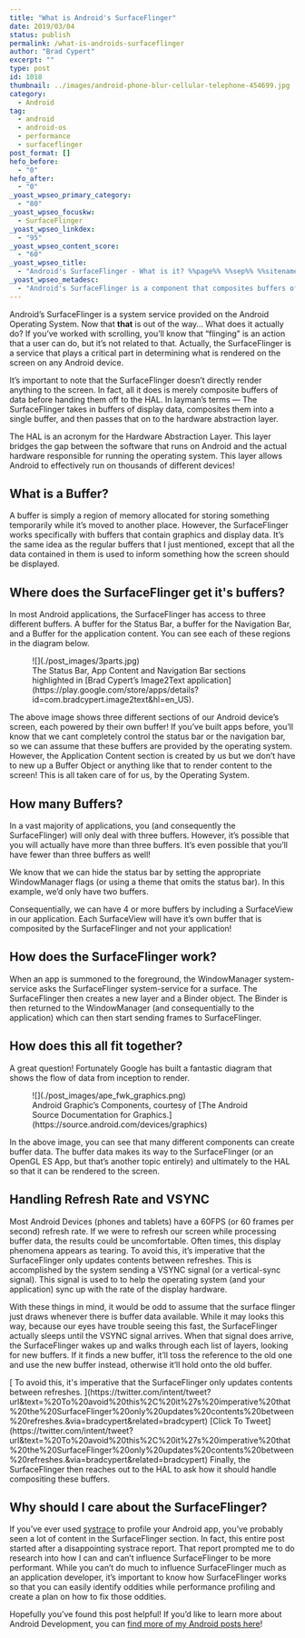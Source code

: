 ```yaml
---
title: "What is Android's SurfaceFlinger"
date: 2019/03/04
status: publish
permalink: /what-is-androids-surfaceflinger
author: "Brad Cypert"
excerpt: ""
type: post
id: 1018
thumbnail: ../images/android-phone-blur-cellular-telephone-454699.jpg
category:
  - Android
tag:
  - android
  - android-os
  - performance
  - surfaceflinger
post_format: []
hefo_before:
  - "0"
hefo_after:
  - "0"
_yoast_wpseo_primary_category:
  - "80"
_yoast_wpseo_focuskw:
  - SurfaceFlinger
_yoast_wpseo_linkdex:
  - "95"
_yoast_wpseo_content_score:
  - "60"
_yoast_wpseo_title:
  - "Android's SurfaceFlinger - What is it? %%page%% %%sep%% %%sitename%%"
_yoast_wpseo_metadesc:
  - "Android's SurfaceFlinger is a component that composites buffers of display data and helps the HAL determine what to render on the screen."
---
```



Android’s SurfaceFlinger is a system service provided on the Android Operating System. Now that **that** is out of the way… What does it actually do? If you’ve worked with scrolling, you’ll know that “flinging” is an action that a user can do, but it’s not related to that. Actually, the SurfaceFlinger is a service that plays a critical part in determining what is rendered on the screen on any Android device.

It’s important to note that the SurfaceFlinger doesn’t directly render anything to the screen. In fact, all it does is merely composite buffers of data before handing them off to the HAL. In layman’s terms — The SurfaceFlinger takes in buffers of display data, composites them into a single buffer, and then passes that on to the hardware abstraction layer.

<HeadsUp title="Whats a HAL?">
  The HAL is an acronym for the Hardware Abstraction Layer. This layer bridges
  the gap between the software that runs on Android and the actual hardware
  responsible for running the operating system. This layer allows Android to
  effectively run on thousands of different devices!
</HeadsUp>

## What is a Buffer?

A buffer is simply a region of memory allocated for storing something temporarily while it’s moved to another place. However, the SurfaceFlinger works specifically with buffers that contain graphics and display data. It’s the same idea as the regular buffers that I just mentioned, except that all the data contained in them is used to inform something how the screen should be displayed.

## Where does the SurfaceFlinger get it's buffers?

In most Android applications, the SurfaceFlinger has access to three different buffers. A buffer for the Status Bar, a buffer for the Navigation Bar, and a Buffer for the application content. You can see each of these regions in the diagram below.

<div class="wp-block-image">
  <figure class="aligncenter">
    ![](./post_images/3parts.jpg)
    <figcaption>
      The Status Bar, App Content and Navigation Bar sections highlighted in
      [Brad Cypert’s Image2Text
      application](https://play.google.com/store/apps/details?id=com.bradcypert.image2text&hl=en_US).
    </figcaption>
  </figure>
</div>

The above image shows three different sections of our Android device’s screen, each
powered by their own buffer! If you’ve built apps before, you’ll know that we cant
completely control the status bar or the navigation bar, so we can assume that these
buffers are provided by the operating system. However, the Application Content section
is created by us but we don’t have to new up a Buffer Object or anything like that
to render content to the screen! This is all taken care of for us, by the Operating
System.

## How many Buffers?

In a vast majority of applications, you (and consequently the SurfaceFlinger) will only deal with three buffers. However, it’s possible that you will actually have more than three buffers. It’s even possible that you’ll have fewer than three buffers as well!

We know that we can hide the status bar by setting the appropriate WindowManager flags (or using a theme that omits the status bar). In this example, we’d only have two buffers.

Consequentially, we can have 4 or more buffers by including a SurfaceView in our application. Each SurfaceView will have it’s own buffer that is composited by the SurfaceFlinger and not your application!

## How does the SurfaceFlinger work?

When an app is summoned to the foreground, the WindowManager system-service asks the SurfaceFlinger system-service for a surface. The SurfaceFlinger then creates a new layer and a Binder object. The Binder is then returned to the WindowManager (and consequentially to the application) which can then start sending frames to SurfaceFlinger.

## How does this all fit together?

A great question! Fortunately Google has built a fantastic diagram that shows the flow of data from inception to render.

<div class="wp-block-image">
  <figure class="aligncenter">
    ![](./post_images/ape_fwk_graphics.png)
    <figcaption>
      Android Graphic’s Components, courtesy of [The Android Source
      Documentation for Graphics.](https://source.android.com/devices/graphics)
    </figcaption>
  </figure>
</div>

In the above image, you can see that many different components can create buffer
data. The buffer data makes its way to the SurfaceFlinger (or an OpenGL ES App, but that’s another topic entirely)
and ultimately to the HAL so that it can be rendered to the screen.

## Handling Refresh Rate and VSYNC

Most Android Devices (phones and tablets) have a 60FPS (or 60 frames per second) refresh rate. If we were to refresh our screen while processing buffer data, the results could be uncomfortable. Often times, this display phenomena appears as tearing. To avoid this, it’s imperative that the SurfaceFlinger only updates contents between refreshes. This is accomplished by the system sending a VSYNC signal (or a vertical-sync signal). This signal is used to to help the operating system (and your application) sync up with the rate of the display hardware.

With these things in mind, it would be odd to assume that the surface flinger just draws whenever there is buffer data available. While it may looks this way, because our eyes have trouble seeing this fast, the SurfaceFlinger actually sleeps until the VSYNC signal arrives. When that signal does arrive, the SurfaceFlinger wakes up and walks through each list of layers, looking for new buffers. If it finds a new buffer, it’ll toss the reference to the old one and use the new buffer instead, otherwise it’ll hold onto the old buffer.

<span class="bctt-click-to-tweet">
  <span class="bctt-ctt-text">
    [ To avoid this, it's imperative that the SurfaceFlinger only updates
    contents between refreshes.
    ](https://twitter.com/intent/tweet?url&text=%20To%20avoid%20this%2C%20it%27s%20imperative%20that%20the%20SurfaceFlinger%20only%20updates%20contents%20between%20refreshes.&via=bradcypert&related=bradcypert)
  </span>
  [Click To Tweet](https://twitter.com/intent/tweet?url&text=%20To%20avoid%20this%2C%20it%27s%20imperative%20that%20the%20SurfaceFlinger%20only%20updates%20contents%20between%20refreshes.&via=bradcypert&related=bradcypert)
</span>
Finally, the SurfaceFlinger then reaches out to the HAL to ask how it should handle
compositing these buffers.

## Why should I care about the SurfaceFlinger?

If you’ve ever used [systrace](https://developer.android.com/studio/command-line/systrace) to profile your Android app, you’ve probably seen a lot of content in the SurfaceFlinger section. In fact, this entire post started after a disappointing systrace report. That report prompted me to do research into how I can and can’t influence SurfaceFlinger to be more performant. While you can’t do much to influence SurfaceFlinger much as an application developer, it’s important to know how SurfaceFlinger works so that you can easily identify oddities while performance profiling and create a plan on how to fix those oddities.

Hopefully you’ve found this post helpful! If you’d like to learn more about Android Development, you can [find more of my Android posts here](/tags/android/)!
